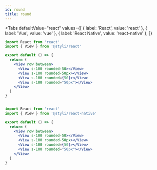 ```yaml
---
id: round
title: round
---
```



<Round />


<Tabs
  defaultValue="react"
  values={[
    { label: 'React', value: 'react' },
    { label: 'Vue', value: 'vue' },
    { label: 'React Native', value: 'react-native' },
  ]}
>
  <TabItem value="react">


```jsx
import React from 'react'
import { View } from '@styli/react'

export default () => {
  return (
    <View row between>
      <View s-100 rounded-50></View>
      <View s-100 rounded-50px></View>
      <View s-100 rounded={50}></View>
      <View s-100 rounded="50px"></View>
    </View>
  )
}
```

  </TabItem>
  <TabItem value="vue">

```vue

```

  </TabItem>
  <TabItem value="react-native">


```jsx
import React from 'react'
import { View } from '@styli/react-native'

export default () => {
  return (
    <View row between>
      <View s-100 rounded-50></View>
      <View s-100 rounded-50px></View>
      <View s-100 rounded={50}></View>
      <View s-100 rounded="50px"></View>
    </View>
  )
}
```

  </TabItem>
</Tabs>


